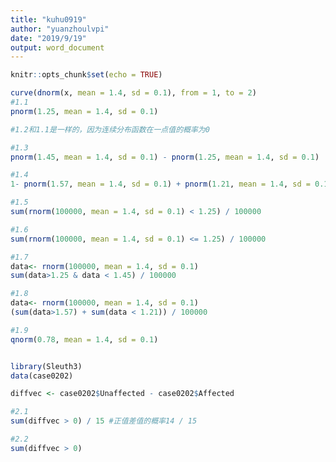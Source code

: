 ---
title: "kuhu0919"
author: "yuanzhoulvpi"
date: "2019/9/19"
output: word_document
---

```{r setup, include=FALSE}
knitr::opts_chunk$set(echo = TRUE)
```



```{r}
curve(dnorm(x, mean = 1.4, sd = 0.1), from = 1, to = 2)
#1.1
pnorm(1.25, mean = 1.4, sd = 0.1)

#1.2和1.1是一样的，因为连续分布函数在一点值的概率为0

#1.3
pnorm(1.45, mean = 1.4, sd = 0.1) - pnorm(1.25, mean = 1.4, sd = 0.1)

#1.4
1- pnorm(1.57, mean = 1.4, sd = 0.1) + pnorm(1.21, mean = 1.4, sd = 0.1)

#1.5
sum(rnorm(100000, mean = 1.4, sd = 0.1) < 1.25) / 100000

#1.6
sum(rnorm(100000, mean = 1.4, sd = 0.1) <= 1.25) / 100000

#1.7
data<- rnorm(100000, mean = 1.4, sd = 0.1)
sum(data>1.25 & data < 1.45) / 100000

#1.8
data<- rnorm(100000, mean = 1.4, sd = 0.1)
(sum(data>1.57) + sum(data < 1.21)) / 100000

#1.9
qnorm(0.78, mean = 1.4, sd = 0.1)


library(Sleuth3)
data(case0202)

diffvec <- case0202$Unaffected - case0202$Affected

#2.1 
sum(diffvec > 0) / 15 #正值差值的概率14 / 15

#2.2 
sum(diffvec > 0)
```


